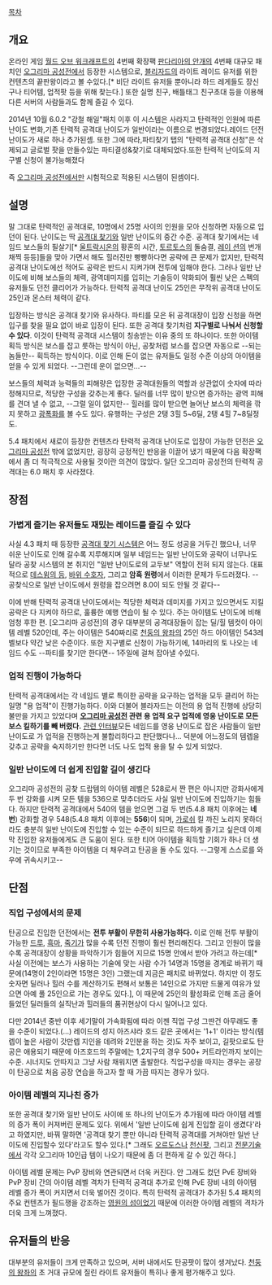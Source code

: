 [[목차]]
== 개요 ==
온라인 게임 [[월드 오브 워크래프트]]의 4번째 확장팩 [[판다리아의 안개]]의 4번째 대규모 패치인 [[오그리마 공성전]]에서 등장한 시스템으로, [[블리자드]]의 라이트 레이드 유저를 위한 컨텐츠의 끝판왕이라고 볼 수있다.[* 비단 라이트 유저들 뿐아니라 하드 레게들도 장신구나 티어템, 업적팟 등을 위해 찾는다.] 또한 실명 친구, 배틀태그 친구초대 등을 이용해 다른 서버의 사람들과도 함께 즐길 수 있다.

2014년 10월 6.0.2 "강철 해일"패치 이후 이 시스템은 사라지고 탄력적인 인원에 따른 난이도 변화,기존 탄력적 공격대 난이도가 일반이라는 이름으로 변경되었다.레이드 던전 난이도가 새로 하나 추가된셈. 또한 그에 따라,파티찾기 탭의 "탄력적 공격대 신청"은 삭제되고 글로벌 팟을 만들수있는 파티결성&찾기로 대체되었다.또한 탄력적 난이도의 지구별 신청이 불가능해졌다

즉 [[오그리마 공성전]]에서만 시험적으로 적용된 시스템이 된셈이다.

== 설명 ==
말 그대로 탄력적인 공격대로, 10명에서 25명 사이의 인원을 모아 신청하면 자동으로 입던이 된다. 난이도는 딱 [[공격대 찾기 시스템|공격대 찾기]]와 일반 난이도의 중간 수준. 공격대 찾기에서는 네임드 보스들의 필살기[* [[울트락시온]]의 황혼의 시간, [[토르토스]]의 돌숨결, [[레이 션]]의 번개 채찍 등등]들을 맞아 가면서 해도 힐러진만 빵빵하다면 공략에 큰 문제가 없지만, 탄력적 공격대 난이도에선 적어도 공략은 반드시 지켜가며 전투에 임해야 한다. 그러나 일반 난이도에 비해 보스들의 체력, 광역데미지를 입히는 기술등이 약화되어 훨씬 낮은 스펙의 유저들도 던전 클리어가 가능하다. 탄력적 공격대 난이도 25인은 무작위 공격대 난이도 25인과 몬스터 체력이 같다.

입장하는 방식은 공격대 찾기와 유사하다. 파티를 모은 뒤 공격대장이 입장 신청을 하면 입구를 찾을 필요 없이 바로 입장이 된다. 또한 공격대 찾기처럼 '''지구별로 나눠서 신청할 수 있다'''. 이것이 탄력적 공격대 시스템이 칭송받는 이유 중의 또 하나이다. 또한 아이템 획득 방식은 보스를 잡고 룻하는 방식이 아닌, 공찾처럼 보스를 잡으면 자동으로 --되는 놈들만-- 획득하는 방식이다. 이로 인해 돈이 없는 유저들도 일정 수준 이상의 아이템을 얻을 수 있게 되었다. --그런데 운이 없으면...--

보스들의 체력과 능력들의 피해량은 입장한 공격대원들의 역할과 상관없이 숫자에 따라 정해지므로, 적당한 구성을 갖추는게 좋다. 딜러를 너무 많이 받으면 증가하는 광역 피해를 견뎌 낼 수 없고, --그럴 일이 없지만-- 힐러를 많이 받으면 늘어난 보스의 체력을 깎지 못하고 [[광폭화]]를 볼 수도 있다. 유행하는 구성은 2탱 3힐 5~6딜, 2탱 4힐 7~8딜정도.

5.4 패치에서 새로이 등장한 컨텐츠라 탄력적 공격대 난이도로 입장이 가능한 던전은 [[오그리마 공성전]] 밖에 없었지만, 굉장히 긍정적인 반응을 이끌어 냈기 때문에 다음 확장팩에서 좀 더 적극적으로 사용될 것이란 의견이 많았다. 일단 오그리마 공성전의 탄력적 공격대는 6.0 패치 후 사라졌다.
== 장점 ==
=== 가볍게 즐기는 유저들도 재밌는 레이드를 즐길 수 있다 ===
사실 4.3 패치 때 등장한 [[공격대 찾기 시스템]]은 어느 정도 성공을 거두긴 했으나, 너무 쉬운 난이도로 인해 갈수록 지루해지며 일부 네임드는 일반 난이도와 공략이 너무나도 달라 공찾 시스템의 본 취지인 "일반 난이도로의 교두보" 역할이 전혀 되지 않는다. 대표적으로 [[데스윙의 등]], [[바위 수호자]], 그리고 '''암흑 원령'''에서 이러한 문제가 두드러졌다. --공찾식으로 일반 난이도에서 원령을 잡으려면 8.0이 되도 안될 것 같다--

이에 반해 탄력적 공격대 난이도에서는 적당한 체력과 데미지를 가지고 있으면서도 지킬 공략은 다 지켜야 하므로, 훌륭한 예행 연습이 될 수 있다. 주는 아이템도 난이도에 비해 엄청 후한 편. [오그리마 공성전]의 경우 대부분의 공격대장들이 잡는 딜/힐 템컷이 아이템 레벨 520인데, 주는 아이템은 540짜리로 [[천둥의 왕좌]]의 25인 하드 아이템인 543레벨보다 약간 낮은 수준이다. 또한 지구별로 신청이 가능하기에, 14마리의 토 나오는 네임드 수도 --파티를 찾기만 한다면-- 1주일에 걸쳐 잡아낼 수있다.

=== 업적 진행이 가능하다 ===
탄력적 공격대에서는 각 네임드 별로 특이한 공략을 요구하는 업적을 모두 클리어 하는 일명 "용 업적"이 진행가능하다. 이와 더불어 블라자드는 이전의 용 업적 진행에 상당히 불만을 가지고 있었다며 '''[[오그리마 공성전]] 관련 용 업적 요구 업적에 영웅 난이도로 모든 보스 킬하기를 빼 버렸다.''' [http://www.inven.co.kr/board/powerbbs.php?come_idx=1896&query=view&p=3&my=&category=&sort=PID&orderby=&where=&name=subjcont&subject=&content=&keyword=%BE%F7%C0%FB&sterm=&iskin=&mskin=&l=13064 관련 인터뷰]모든 네임드를 영웅 난이도로 잡은 사람들이 일반 난이도로 가 업적을 진행하는게 불합리하다고 판단했다나... 덕분에 어느정도의 템렙을 갖추고 공략을 숙지하기만 한다면 너도 나도 업적 용을 탈 수 있게 되었다.

=== 일반 난이도에 더 쉽게 진입할 길이 생긴다 ===
오그리마 공성전의 공찾 드랍템의 아이템 레벨은 528로서 짠 편은 아니지만 강화사에게 두 번 강화를 시켜 모든 템을 536으로 맞추더라도 사실 일반 난이도에 진입하기는 힘들다. 하지만 탄력적 공격대에서 540의 템을 얻으면 그걸 두 번(5.4.8 패치 이후에는 '''네 번''') 강화할 경우 548(5.4.8 패치 이후에는 '''556''')이 되며, [[가로쉬 헬스크릠|가로쉬]] 킬 까진 노리지 못하더라도 충분히 일반 난이도에 진입할 수 있는 수준이 되므로 하드하게 즐기고 싶은데 이제 막 진입한 유저들에게도 큰 도움이 된다. 또한 티어 아이템을 획득할 기회가 하나 더 생기는 것이므로 부족한 아이템을 더 채우려고 탄공을 돌 수도 있다. --그렇게 스스로를 와우에 귀속시키고--

== 단점 ==
=== 직업 구성에서의 문제 ===
탄공으로 진입한 던전에서는 '''전투 부활이 무한히 사용가능하다.''' 이로 인해 전투 부활이 가능한 [[드루이드(월드 오브 워크래프트)|드루]], [[흑마법사(월드 오브 워크래프트)|흑마]], [[죽음의 기사|죽기]]가 많을 수록 던전 진행이 훨씬 편리해진다. 그리고 인원이 많을 수록 공격대장이 상황을 파악하기가 힘들어 지므로 15명 안에서 받아 가려고 하는데[* 사실 이전에는 보스가 사용하는 기술에 맞는 사람 수가 14명과 15명을 경계로 바뀌기 때문에(14명이 2인이라면 15명은 3인) 그랬는데 지금은 패치로 바뀌었다. 하지만 이 정도 숫자면 딜러나 힐러 수를 계산하기도 편해서 보통은 14인으로 가지만 드물게 여유가 있으면 아예 풀 25인으로 가는 경우도 있다.], 이 때문에 25인의 활성화로 인해 조금 줄어들었던 딜러들의 실직난과 힐러들의 품귀현상이 다시 일어나고 있다. 

다만 2014년 중반 이후 세기말이 가속화됨에 따라 이젠 직업 구성 그딴건 아무래도 좋을 수준이 되었다.(...) 레이드의 성지 아즈샤라 호드 같은 곳에서는 '1+1' 이라는 방식(템렙이 높은 사람이 갓만렙 지인을 데려와 2인분을 하는 것)도 자주 보이고, 길팟으로도 탄공은 애용되기 때문에 아즈호드의 주말에는 1,2지구의 경우 500+ 커트라인까지 보이는 수준. 시너지도 안따지고 그냥 사람 채워지면 출발한다. 직업구성을 따지는 경우는 공장이 탄공으로 처음 공장 연습을 하고자 할 때 가끔 따지는 경우가 있다.
=== 아이템 레벨의 지나친 증가 ===
또한 공격대 찾기와 일반 난이도 사이에 또 하나의 난이도가 추가됨에 따라 아이템 레벨의 증가 폭이 커져버린 문제도 있다. 위에서 '일반 난이도에 쉽게 진입할 길이 생겼다'라고 하였지만, 바꿔 말하면 '공격대 찾기 뿐만 아니라 탄력적 공격대를 거쳐야만 일반 난이도에 진입할수 있다'라고도 할수 있다.[* 그래도 [[오르도스(월드 오브 워크래프트)|오르도스]]나 [[판다리아 네 천신#s-2|천신팟]], 그리고 [[월드 오브 워크래프트/전문 기술|전문기술]]에서 각각 오그리마 10인급 템이 나오기 때문에 좀 더 편하게 갈 수 있긴 하다.]

아이템 레벨 문제는 PvP 장비와 연관되면서 더욱 커진다. 안 그래도 컸던 PvE 장비와 PvP 장비 간의 아이템 레벨 격차가 탄력적 공격대 추가로 인해 PvE 장비 내의 아이템 레벨 증가 폭이 커지면서 더욱 벌어진 것이다. 특히 탄력적 공격대가 추가된 5.4 패치의 주요 컨텐츠가 필드쟁을 강조하는 [[영원의 섬]]이었기 때문에 이러한 아이템 레벨의 격차가 더욱 크게 느껴졌다.


== 유저들의 반응 ==
대부분의 유저들이 크게 만족하고 있으며, 서버 내에서도 탄공팟이 많이 생겨났다. [[천둥의 왕좌]]의 초 거대 규모에 질린 라이트 유저들이 특히나 좋게 평가해주고 있다.
